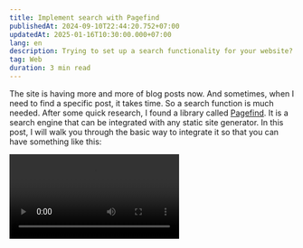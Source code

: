 ```yaml
---
title: Implement search with Pagefind
publishedAt: 2024-09-10T22:44:20.752+07:00
updatedAt: 2025-01-16T10:30:00.000+07:00
lang: en
description: Trying to set up a search functionality for your website? There is a excellent library for that.
tag: Web
duration: 3 min read
---
```



The site is having more and more of blog posts now. And sometimes, when I need to find a specific post, it takes time. So a search function is much needed. After some quick research, I found a library called [Pagefind](https://pagefind.app/). It is a search engine that can be integrated with any static site generator. In this post, I will walk you through the basic way to integrate it so that you can have something like this:

<Video client:idle src={pagefindSearch} extended videoClass="rounded shadow-lg" />

## Why Pagefind?

There are a few reasons why I decided to go with Pagefind:

- **Static site compatibility:** Pagefind is designed specifically for static websites, making it an excellent choice for JAMstack and other static site architectures.
- **Lightweight:** The library is very lightweight, adding minimal overhead to your site.
- **Easy setup:** Pagefind can be implemented with minimal configuration, often requiring just a single line of JavaScript.
- **No external dependencies:** It doesn't rely on external services or APIs, which can improve reliability and reduce costs.
- **Automatic index generation:** Pagefind automatically generates a search index from your static site content.
- **Fast performance:** The library offers quick search results, even on large sites. You can check out their [demo on MDN Web Docs](https://mdn.pagefind.app/), very impressive.
- **Multilingual support:** Pagefind can handle content in multiple languages.

## Installation

So in this post, I will show you how to integrate Pagefind with an [Astro](https://astro.build/) site, which uses Vite, so the process would be similar to other Vite-based sites.

First, you need to install the library itself and the plugin for Vite. You can do it by running the following command:

```shell
npm install --save-dev pagefind vite-plugin-pagefind
```

## Configuration

### Vite/Astro

In your Vite/Astro configuration file, you need to add the configuration for the plugin:

```ts title="astro.config.ts"
import pagefind from 'vite-plugin-pagefind'

export default defineConfig({
  vite: {
    ssr: {
      noExternal: [
        `${siteConfig.site}/pagefind/pagefind.js`,
        `${siteConfig.site}/pagefind/pagefind-highlight.js`,
      ],
    },
    plugins: [pagefind()],
    build: {
      rollupOptions: {
        external: [
          `${siteConfig.site}/pagefind/pagefind.js`,
          `${siteConfig.site}/pagefind/pagefind-highlight.js`,
        ],
      },
    },
  },
  // ... other configurations
})
```

Then you can create a **pagefind.json** file at the root of your project with the configuration for the plugin. I leave most of the configurations as default:

```json title="pagefind.json"
{
  "site": "dist",
  "vite_plugin_pagefind": {}
}
```

### Indexing

In order for Pagefind to work, it needs to index your site. Let's say you have your build output in the `dist` folder. You can run the following command to index it:

```shell
pagefind
```

But we want to run automatic after every build. So we need to add a script to our **package.json** file:

```json title="package.json" showLineNumbers{6} {6}
  "scripts": {
    "prepare": "simple-git-hooks",
    "compress": "esno scripts/img-compress-staged.ts",
    "dev": "astro dev --host",
    "build": "astro build",
    "postbuild": "pagefind",
    "preview": "astro preview",
    "lint": "eslint .",
    "lint:fix": "eslint --fix",
    "release": "bumpp"
  },
```

### Search UI

The way I implemented the search UI is a bit custom. It consists of a search button, the search command palette, and the store for state management.

#### Button

```vue title="src⠀›⠀components⠀›⠀Search.vue"
<script setup lang="ts">
import { showSearch } from '@/stores/search'
</script>

<template>
  <button @click="showSearch = true">
    <span class="sr-only">search</span>
    <span class="i-ri-search-line" />
  </button>
</template>
```

#### store

```ts title="src⠀›⠀stores⠀›⠀search.ts"
import { ref } from 'vue'

export const showSearch = ref(false)
```

#### Command palette

This is where you can customize the search UI. You can find the my implementation at [<PhFileVue /> SearchCommandPalette.vue](https://github.com/vinhphm/site.archive/blob/main/src/components/SearchCommandPalette.vue)

### Usage

Now you can use the search button and the command palette site. Let's say we add it to the header component:

```astro title="src⠀›⠀components⠀›⠀Header.astro" {5-6,52,57} collapse={1-3,8-50,59-95}
---
import { getLinkTarget } from '@/utils/link'
import siteConfig from '@/site-config'
import GlitchingLogo from './GlitchingLogo.vue'
import Search from './Search.vue'
import CommandPalette from './SearchCommandPalette.vue'
import ThemeToggle from './ThemeToggle.vue'

const navLinks = siteConfig.header.navLinks || []

const socialLinks = structuredClone(siteConfig.socialLinks).filter((link: Record<string, any>) => {
  if (link.header && typeof link.header === 'boolean') {
    return link
  }
  else if (link.header && typeof link.header === 'string') {
    link.icon = link.header.includes('i-') ? link.header : link.icon
    return link
  }
  else {
    return false
  }
})
---

<header class="header relative z-40">
  <a class="absolute m-7 select-none outline-none lg:fixed" href="/" aria-label="Logo">
    <GlitchingLogo client:idle class="h-8 w-8" />
  </a>
  <nav class="nav">
    <div class="spacer" />
    <div class="right tracking-tight print:op0 items-center">
      {navLinks.map((link) => (
        <a
          aria-label={link.text}
          target={getLinkTarget(link.href)}
          nav-link
          href={link.href}
        >
          {link.text}
        </a>
      ))}
      {socialLinks.map((link) => (
        <a
          aria-label={link.text}
          class={`${link.icon} lt-md:hidden`}
          nav-link
          target={getLinkTarget(link.href)}
          href={link.href}
        />
      ))}
      <a target="_blank" href="/rss.xml" class="lt-md:hidden i-ri-rss-line nav-link" aria-label="RSS" />
      <Search client:visible />
      <ThemeToggle client:load />
    </div>
  </nav>
</header>
<CommandPalette client:load />

<style>
.header h1 {
  margin-bottom: 0;
}

.logo {
  position: absolute;
  top: 1.5rem;
  left: 1.5rem;
}

.nav {
  padding: 2rem;
  width: 100%;
  display: grid;
  grid-template-columns: auto max-content;
  box-sizing: border-box;
}

.nav > * {
  margin: auto;
}

.nav img {
  margin-bottom: 0;
}

.nav .right {
  display: grid;
  grid-gap: 1.2rem;
  grid-auto-flow: column;
}

.nav .right > * {
  margin: auto;
}
</style>
```

## Conclusion

I hope this post has been helpful in setting up a search functionality for your website. If you have any questions or suggestions, feel free to reach out. I'm always happy to help!
